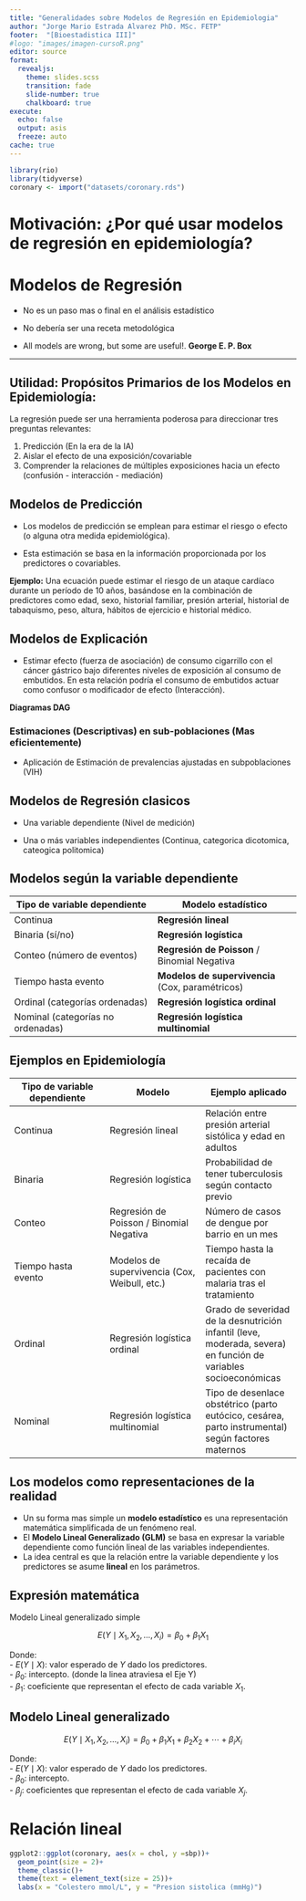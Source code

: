 ```yaml
---
title: "Generalidades sobre Modelos de Regresión en Epidemiologia"
author: "Jorge Mario Estrada Alvarez PhD. MSc. FETP"
footer:  "[Bioestadistica III]"
#logo: "images/imagen-cursoR.png"
editor: source
format: 
  revealjs: 
    theme: slides.scss
    transition: fade
    slide-number: true
    chalkboard: true
execute:
  echo: false
  output: asis
  freeze: auto
cache: true
---
```


```r
library(rio)
library(tidyverse)
coronary <- import("datasets/coronary.rds")
```

# Motivación: ¿Por qué usar modelos de regresión en epidemiología?

# Modelos de Regresión

-   No es un paso mas o final en el análisis estadístico

-   No debería ser una receta metodológica

-   All models are wrong, but some are useful!. **George E. P. Box**

------------------------------------------------------------------------

## Utilidad: **Propósitos Primarios de los Modelos en Epidemiología:**

La regresión puede ser una herramienta poderosa para direccionar tres preguntas relevantes:

1.  Predicción (En la era de la IA)
2.  Aislar el efecto de una exposición/covariable
3.  Comprender la relaciones de múltiples exposiciones hacia un efecto (confusión - interacción - mediación)

## Modelos de Predicción

-   Los modelos de predicción se emplean para estimar el riesgo o efecto (o alguna otra medida epidemiológica).

-   Esta estimación se basa en la información proporcionada por los predictores o covariables.

**Ejemplo:** Una ecuación puede estimar el riesgo de un ataque cardíaco durante un período de 10 años, basándose en la combinación de predictores como edad, sexo, historial familiar, presión arterial, historial de tabaquismo, peso, altura, hábitos de ejercicio e historial médico.

## Modelos de Explicación

-   Estimar efecto (fuerza de asociación) de consumo cigarrillo con el cáncer gástrico bajo diferentes niveles de exposición al consumo de embutidos. En esta relación podría el consumo de embutidos actuar como confusor o modificador de efecto (Interacción).

**Diagramas DAG**

### Estimaciones (Descriptivas) en sub-poblaciones (Mas eficientemente)

-   Aplicación de Estimación de prevalencias ajustadas en subpoblaciones (VIH)

## Modelos de Regresión clasicos

-   Una variable dependiente (Nivel de medición)

-   Una o más variables independientes (Continua, categorica dicotomica, cateogica politomica)

## Modelos según la variable dependiente

| Tipo de variable dependiente | Modelo estadístico |
|----|----|
| Continua | **Regresión lineal** |
| Binaria (sí/no) | **Regresión logística** |
| Conteo (número de eventos) | **Regresión de Poisson** / Binomial Negativa |
| Tiempo hasta evento | **Modelos de supervivencia** (Cox, paramétricos) |
| Ordinal (categorías ordenadas) | **Regresión logística ordinal** |
| Nominal (categorías no ordenadas) | **Regresión logística multinomial** |

## Ejemplos en Epidemiología

::: smaller
| Tipo de variable dependiente | Modelo | Ejemplo aplicado |
|----|----|----|
| Continua | Regresión lineal | Relación entre presión arterial sistólica y edad en adultos |
| Binaria | Regresión logística | Probabilidad de tener tuberculosis según contacto previo |
| Conteo | Regresión de Poisson / Binomial Negativa | Número de casos de dengue por barrio en un mes |
| Tiempo hasta evento | Modelos de supervivencia (Cox, Weibull, etc.) | Tiempo hasta la recaída de pacientes con malaria tras el tratamiento |
| Ordinal | Regresión logística ordinal | Grado de severidad de la desnutrición infantil (leve, moderada, severa) en función de variables socioeconómicas |
| Nominal | Regresión logística multinomial | Tipo de desenlace obstétrico (parto eutócico, cesárea, parto instrumental) según factores maternos |
:::

## Los modelos como representaciones de la realidad

-   Un su forma mas simple un **modelo estadístico** es una representación matemática simplificada de un fenómeno real.\
-   El **Modelo Lineal Generalizado (GLM)** se basa en expresar la variable dependiente como función lineal de las variables independientes.\
-   La idea central es que la relación entre la variable dependiente y los predictores se asume **lineal** en los parámetros.

## Expresión matemática

Modelo Lineal generalizado simple

$$ E(Y \mid X_1, X_2, \ldots, X_i) = \beta_0 + \beta_1 X_1$$

Donde:\
- $E(Y \mid X)$: valor esperado de $Y$ dado los predictores.\
- $\beta_0$: intercepto. (donde la linea atraviesa el Eje Y)\
- $\beta_1$: coeficiente que representan el efecto de cada variable $X_1$.

## Modelo Lineal generalizado

$$ E(Y \mid X_1, X_2, \ldots, X_i) = \beta_0 + \beta_1 X_1 + \beta_2 X_2 + \cdots + \beta_i X_i$$

Donde:\
- $E(Y \mid X)$: valor esperado de $Y$ dado los predictores.\
- $\beta_0$: intercepto.\
- $\beta_j$: coeficientes que representan el efecto de cada variable $X_j$.

# Relación lineal

```r
ggplot2::ggplot(coronary, aes(x = chol, y =sbp))+
  geom_point(size = 2)+
  theme_classic()+
  theme(text = element_text(size = 25))+
  labs(x = "Colestero mmol/L", y = "Presion sistolica (mmHg)")
```
